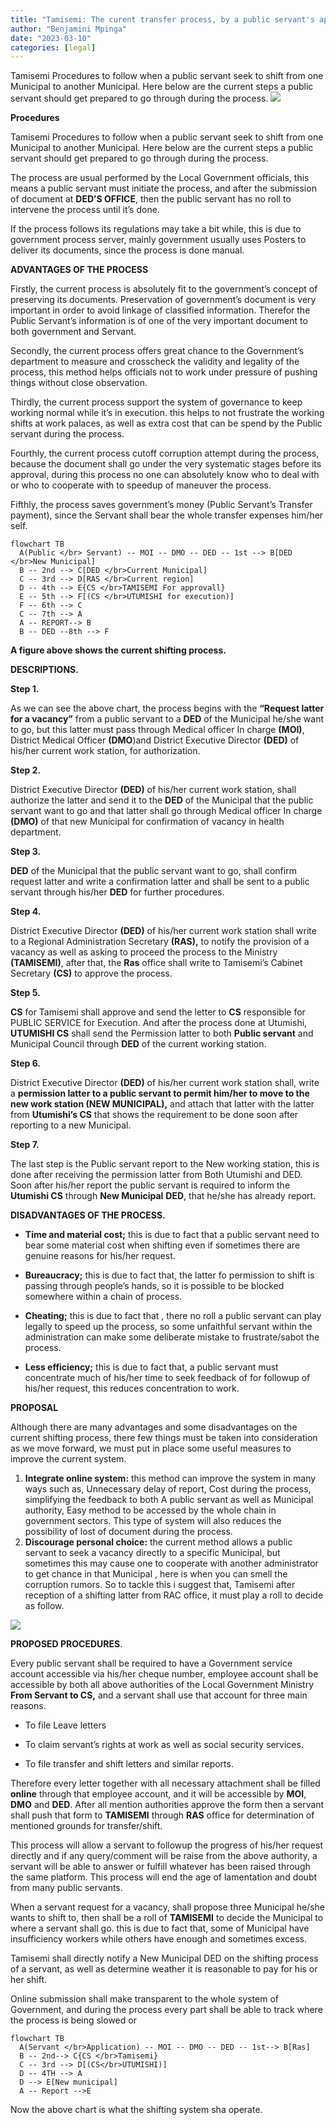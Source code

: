 ```yaml
---
title: "Tamisemi: The curent transfer process, by a public servant's application"
author: "Benjamini Mpinga"
date: "2023-03-10"
categories: [legal]
---
```


Tamisemi Procedures to follow when a public servant seek to shift from one Municipal to another Municipal. Here below are the current steps a public servant should get prepared to go through during the process.
![](benja.jpg)

**Procedures**

Tamisemi Procedures to follow when a public servant seek to shift from one Municipal to another Municipal. Here below are the current steps a public servant should get prepared to go through during the process.

The process are usual performed by the Local Government officials, this means a public servant must initiate the process, and after the submission of document at **DED'S OFFICE**, then the public servant has no roll to intervene the process until it's done.

If the process follows its regulations may take a bit while, this is due to government process server, mainly government usually uses Posters to deliver its documents, since the process is done manual.

**ADVANTAGES OF THE PROCESS**

Firstly, the current process is absolutely fit to the government's concept of preserving its documents. Preservation of government's document is very important in order to avoid linkage of classified information. Therefor the Public Servant's information is of one of the very important document to both government and Servant.

Secondly, the current process offers great chance to the Government's department to measure and crosscheck the validity and legality of the process, this method helps officials not to work under pressure of pushing things without close observation.

Thirdly, the current process support the system of governance to keep working normal while it's in execution. this helps to not frustrate the working shifts at work palaces, as well as extra cost that can be spend by the Public servant during the process.

Fourthly, the current process cutoff corruption attempt during the process, because the document shall go under the very systematic stages before its approval, during this process no one can absolutely know who to deal with or who to cooperate with to speedup of maneuver the process.

Fifthly, the process saves government's money (Public Servant's Transfer payment), since the Servant shall bear the whole transfer expenses him/her self.

```mermaid
flowchart TB
  A(Public </br> Servant) -- MOI -- DMO -- DED -- 1st --> B[DED </br>New Municipal]
  B -- 2nd --> C[DED </br>Current Municipal]
  C -- 3rd --> D[RAS </br>Current region]
  D -- 4th --> E{CS </br>TAMISEMI For approvall}
  E -- 5th --> F[(CS </br>UTUMISHI for execution)]
  F -- 6th --> C
  C -- 7th --> A 
  A -- REPORT--> B 
  B -- DED --8th --> F
```

**A figure above shows the current shifting process.**

**DESCRIPTIONS.**

**Step 1.**

As we can see the above chart, the process begins with the **"Request latter for a vacancy"** from a public servant to a **DED** of the Municipal he/she want to go, but this latter must pass through Medical officer In charge **(MOI)**, District Medical Officer **(DMO**)and District Executive Director **(DED)** of his/her current work station, for authorization.

**Step 2.**

District Executive Director **(DED)** of his/her current work station, shall authorize the latter and send it to the **DED** of the Municipal that the public servant want to go and that latter shall go through Medical officer In charge **(DMO)** of that new Municipal for confirmation of vacancy in health department.

**Step 3.**

**DED** of the Municipal that the public servant want to go, shall confirm request latter and write a confirmation latter and shall be sent to a public servant through his/her **DED** for further procedures.

**Step 4.**

District Executive Director **(DED)** of his/her current work station shall write to a Regional Administration Secretary **(RAS),** to notify the provision of a vacancy as well as asking to proceed the process to the Ministry **(TAMISEMI)**, after that, the **Ras** office shall write to Tamisemi's Cabinet Secretary **(CS)** to approve the process.

**Step 5.**

**CS** for Tamisemi shall approve and send the letter to **CS** responsible for PUBLIC SERVICE for Execution. And after the process done at Utumishi, **UTUMISHI CS** shall send the Permission latter to both **Public servant** and Municipal Council through **DED** of the current working station.

**Step 6.**

District Executive Director **(DED)** of his/her current work station shall, write a **permission latter to a public servant to permit him/her to move to the new work station (NEW MUNICIPAL),** and attach that latter with the latter from **Utumishi's CS** that shows the requirement to be done soon after reporting to a new Municipal.

**Step 7.**

The last step is the Public servant report to the New working station, this is done after receiving the permission latter from Both Utumishi and DED. Soon after his/her report the public servant is required to inform the **Utumishi CS** through **New Municipal** **DED**, that he/she has already report.

**DISADVANTAGES OF THE PROCESS.**

-   **Time and material cost;** this is due to fact that a public servant need to bear some material cost when shifting even if sometimes there are genuine reasons for his/her request.

-   **Bureaucracy;** this is due to fact that, the latter fo permission to shift is passing through people's hands, so it is possible to be blocked somewhere within a chain of process.

-   **Cheating;** this is due to fact that , there no roll a public servant can play legally to speed up the process, so some unfaithful servant within the administration can make some deliberate mistake to frustrate/sabot the process.

-   **Less efficiency;** this is due to fact that, a public servant must concentrate much of his/her time to seek feedback of for followup of his/her request, this reduces concentration to work.

**PROPOSAL**

Although there are many advantages and some disadvantages on the current shifting process, there few things must be taken into consideration as we move forward, we must put in place some useful measures to improve the current system.

1.  **Integrate online system:** this method can improve the system in many ways such as, Unnecessary delay of report, Cost during the process, simplifying the feedback to both A public servant as well as Municipal authority, Easy method to be accessed by the whole chain in government sectors. This type of system will also reduces the possibility of lost of document during the process.
2.  **Discourage personal choice:** the current method allows a public servant to seek a vacancy directly to a specific Municipal, but sometimes this may cause one to cooperate with another administrator to get chance in that Municipal , here is when you can smell the corruption rumors. So to tackle this i suggest that, Tamisemi after reception of a shifting latter from RAC office, it must play a roll to decide as follow.

![](bwz.jpg)

**PROPOSED PROCEDURES**.

Every public servant shall be required to have a Government service account accessible via his/her cheque number, employee account shall be accessible by both all above authorities of the Local Government Ministry **From Servant to CS,** and a servant shall use that account for three main reasons.

-   To file Leave letters

-   To claim servant's rights at work as well as social security services.

-   To file transfer and shift letters and similar reports.

Therefore every letter together with all necessary attachment shall be filled **online** through that employee account, and it will be accessible by **MOI**, **DMO** and **DED**. After all mention authorities approve the form then a servant shall push that form to **TAMISEMI** through **RAS** office for determination of mentioned grounds for transfer/shift.

This process will allow a servant to followup the progress of his/her request directly and if any query/comment will be raise from the above authority, a servant will be able to answer or fulfill whatever has been raised through the same platform. This process will end the age of lamentation and doubt from many public servants.

When a servant request for a vacancy, shall propose three Municipal he/she wants to shift to, then shall be a roll of **TAMISEMI** to decide the Municipal to where a servant shall go. this is due to fact that, some of Municipal have insufficiency workers while others have enough and sometimes excess.

Tamisemi shall directly notify a New Municipal DED on the shifting process of a servant, as well as determine weather it is reasonable to pay for his or her shift.

Online submission shall make transparent to the whole system of Government, and during the process every part shall be able to track where the process is being slowed or

```mermaid
flowchart TB
  A(Servant </br>Application) -- MOI -- DMO -- DED -- 1st--> B[Ras]
  B -- 2nd--> C{CS </br>Tamisemi}
  C -- 3rd --> D[(CS</br>UTUMISHI)]
  D -- 4TH --> A
  D --> E[New municipal]
  A -- Report -->E
```

Now the above chart is what the shifting system sha operate.
